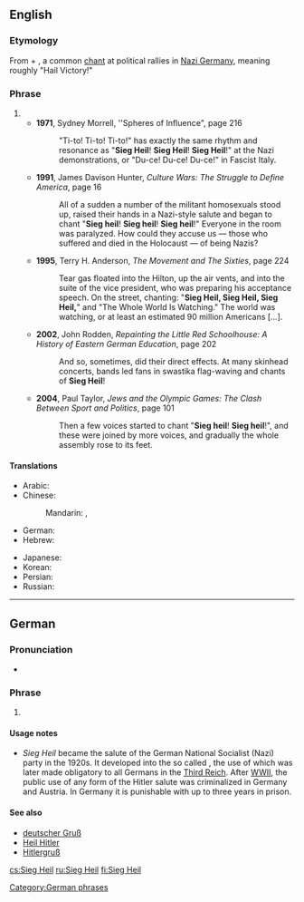 ==English==
{{wikipedia}}

===Etymology===
From {{etyl|de|en}} {{term|Sieg||lang=de|victory}} + {{term|Heil||lang=de|hail}}, a common [[chant]] at political rallies in [[Nazi Germany]], meaning roughly "Hail Victory!"

===Phrase===
{{en-phrase|[[Sieg#German|Sieg]] [[Heil#German|Heil]]}}

# {{non-gloss definition|The greeting {{term|Sieg Heil|lang=de}}, used in the [[Third Reich]] during the Nazi era and by neo-Nazis today.}}
#* '''1971''', Sydney Morrell, ''Spheres of Influence", page 216
#*: "Ti-to! Ti-to! Ti-to!" has exactly the same rhythm and resonance as "'''Sieg Heil'''! '''Sieg Heil'''! '''Sieg Heil'''!" at the Nazi demonstrations, or "Du-ce! Du-ce! Du-ce!" in Fascist Italy.
#* '''1991''', James Davison Hunter, ''Culture Wars: The Struggle to Define America'', page 16
#*: All of a sudden a number of the militant homosexuals stood up, raised their hands in a Nazi-style salute and began to chant "'''Sieg heil'''! '''Sieg heil'''! '''Sieg heil'''!" Everyone in the room was paralyzed. How could they accuse us — those who suffered and died in the Holocaust — of being Nazis?
#* '''1995''', Terry H. Anderson, ''The Movement and The Sixties'', page 224
#*: Tear gas floated into the Hilton, up the air vents, and into the suite of the vice president, who was preparing his acceptance speech. On the street, chanting: "'''Sieg Heil, Sieg Heil, Sieg Heil,'''" and "The Whole World Is Watching." The world was watching, or at least an estimated 90 million Americans […].
#* '''2002''', John Rodden, ''Repainting the Little Red Schoolhouse: A History of Eastern German Education'', page 202
#*: And so, sometimes, did their direct effects. At many skinhead concerts, bands led fans in swastika flag-waving and chants of '''Sieg Heil'''!
#* '''2004''', Paul Taylor, ''Jews and the Olympic Games: The Clash Between Sport and Politics'', page 101
#*: Then a few voices started to chant "'''Sieg heil'''! '''Sieg heil'''!", and these were joined by more voices, and gradually the whole assembly rose to its feet.

====Translations====
{{trans-top|Nazi greeting}}
* Arabic: {{t|ar|زِيج هَايْل|tr=zīg hāyl}}
* Chinese:
*: Mandarin: {{t|cmn|勝利萬歲|sc=Hani}}, {{t|cmn|胜利万岁|tr=shènglì wànsuì|sc=Hani}}
* German: {{t|de|Sieg Heil}}
* Hebrew: {{t|he|זיג הייל|tr=zig hayl|sc=Hebr}}
{{trans-mid}}
* Japanese: {{t|ja|ジークハイル|tr=jīkuhairu|sc=Jpan}}
* Korean: {{t|ko|지크 하일|sc=Kore}}
* Persian: {{t|fa|درود بر پیروزی|tr=dorood bar piroozi|sc=fa-Arab}}
* Russian: {{t|ru|зиг хайль}}
{{trans-bottom}}

----

==German==

===Pronunciation===
* {{IPA|/ziːk haɪ̯l/|lang=de}}

===Phrase===
{{head|de|phrase|head=[[Sieg]] [[Heil]]}}

# {{non-gloss definition|a greeting; literally "Hail, victory!"}}

====Usage notes====
* ''Sieg Heil'' became the salute of the German National Socialist (Nazi) party in the 1920s. It developed into the so called {{w|Hitler salute}}, the use of which was later made obligatory to all Germans in the [[Third Reich]]. After [[WWII]], the public use of any form of the Hitler salute was criminalized in Germany and Austria. In Germany it is punishable with up to three years in prison.

====See also====
* [[deutscher Gruß]]
* [[Heil Hitler]]
* [[Hitlergruß]]

[[Category:German phrases]]

[[cs:Sieg Heil]]
[[ru:Sieg Heil]]
[[fi:Sieg Heil]]